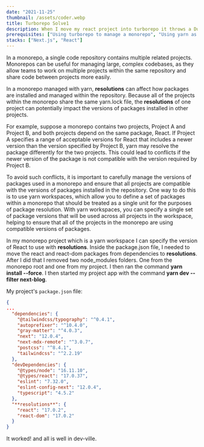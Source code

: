 ```yaml
---
date: "2021-11-25"
thumbnail: /assets/coder.webp
title: Turborepo Solve1
description: When I move my react project into turborepo it throws a Duplicate React error
prerequisites: ["Using turborepo to manage a monorepo", "Using yarn as your package manager"]
stacks: ["Next.js", "React"]
---
```


<Prerequisites />

In a monorepo, a single code repository contains multiple related projects. Monorepos can be useful for managing large, complex codebases, as they allow teams to work on multiple projects within the same repository and share code between projects more easily.

In a monorepo managed with yarn, **resolutions** can affect how packages are installed and managed within the repository. Because all of the projects within the monorepo share the same yarn.lock file, the **resolutions** of one project can potentially impact the versions of packages installed in other projects.

For example, suppose a monorepo contains two projects, Project A and Project B, and both projects depend on the same package, React. If Project A specifies a range of acceptable versions for React that includes a newer version than the version specified by Project B, yarn may resolve the package differently for the two projects. This could lead to conflicts if the newer version of the package is not compatible with the version required by Project B.

To avoid such conflicts, it is important to carefully manage the versions of packages used in a monorepo and ensure that all projects are compatible with the versions of packages installed in the repository. One way to do this is to use yarn workspaces, which allow you to define a set of packages within a monorepo that should be treated as a single unit for the purposes of package resolution. With yarn workspaces, you can specify a single set of package versions that will be used across all projects in the workspace, helping to ensure that all of the projects in the monorepo are using compatible versions of packages.

In my monorepo project which is a yarn workspace I can specify the version of React to use with **resolutions**. Inside the package.json file, I needed to move the react and react-dom packages from dependencies to **resolutions**. After I did that I removed two node_modules folders. One from the monorepo root and one from my project. I then ran the command **yarn install --force**. I then started my project app with the command **yarn dev --filter next-blog**.

My project's `package.json` file:

```json
{
...
  "dependencies": {
    "@tailwindcss/typography": "^0.4.1",
    "autoprefixer": "^10.4.0",
    "gray-matter": "^4.0.3",
    "next": "12.0.4",
    "next-mdx-remote": "^3.0.7",
    "postcss": "^8.4.1",
    "tailwindcss": "^2.2.19"
  },
  "devDependencies": {
    "@types/node": "16.11.10",
    "@types/react": "17.0.37",
    "eslint": "7.32.0",
    "eslint-config-next": "12.0.4",
    "typescript": "4.5.2"
  },
  "**resolutions**": {
    "react": "17.0.2",
    "react-dom": "17.0.2"
  }
}
```

It worked! and all is well in dev-ville.
